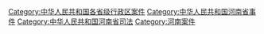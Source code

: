 [[Category:中华人民共和国各省级行政区案件|Category:中华人民共和国各省级行政区案件]]
[[Category:中华人民共和国河南省事件|Category:中华人民共和国河南省事件]]
[[Category:中华人民共和国河南省司法|Category:中华人民共和国河南省司法]]
[[Category:河南案件|Category:河南案件]]